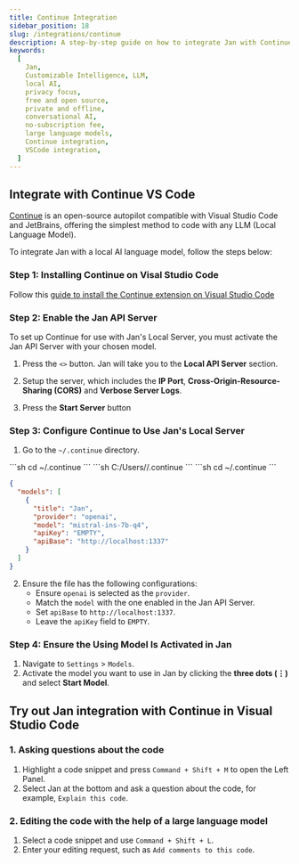 ```yaml
---
title: Continue Integration
sidebar_position: 18
slug: /integrations/continue
description: A step-by-step guide on how to integrate Jan with Continue and VS Code.
keywords:
  [
    Jan,
    Customizable Intelligence, LLM,
    local AI,
    privacy focus,
    free and open source,
    private and offline,
    conversational AI,
    no-subscription fee,
    large language models,
    Continue integration,
    VSCode integration,
  ]
---
```



## Integrate with Continue VS Code

[Continue](https://continue.dev/docs/intro) is an open-source autopilot compatible with Visual Studio Code and JetBrains, offering the simplest method to code with any LLM (Local Language Model).

To integrate Jan with a local AI language model, follow the steps below:

### Step 1: Installing Continue on Visal Studio Code

Follow this [guide to install the Continue extension on Visual Studio Code](https://continue.dev/docs/quickstart)

### Step 2: Enable the Jan API Server

To set up Continue for use with Jan's Local Server, you must activate the Jan API Server with your chosen model.

1. Press the `<>` button. Jan will take you to the **Local API Server** section.

2. Setup the server, which includes the **IP Port**, **Cross-Origin-Resource-Sharing (CORS)** and **Verbose Server Logs**.

3. Press the **Start Server** button

### Step 3: Configure Continue to Use Jan's Local Server

1. Go to the `~/.continue` directory.

<Tabs>
    <TabItem value="mac" label="Mac" default>
    ```sh
    cd ~/.continue
    ```
    </TabItem>
    <TabItem value="windows" label="Windows">
    ```sh
    C:/Users/<your_user_name>/.continue
    ```
    </TabItem>
    <TabItem value="linux" label="Linux">
    ```sh
    cd ~/.continue
    ```
    </TabItem>
</Tabs>

```json title="~/.continue/config.json"
{
  "models": [
    {
      "title": "Jan",
      "provider": "openai",
      "model": "mistral-ins-7b-q4",
      "apiKey": "EMPTY",
      "apiBase": "http://localhost:1337"
    }
  ]
}
```

2. Ensure the file has the following configurations:
   - Ensure `openai` is selected as the `provider`.
   - Match the `model` with the one enabled in the Jan API Server.
   - Set `apiBase` to `http://localhost:1337`.
   - Leave the `apiKey` field to `EMPTY`.

### Step 4: Ensure the Using Model Is Activated in Jan

1. Navigate to `Settings` > `Models`.
2. Activate the model you want to use in Jan by clicking the **three dots (⋮)** and select **Start Model**.

## Try out Jan integration with Continue in Visual Studio Code

### 1. Asking questions about the code

1. Highlight a code snippet and press `Command + Shift + M` to open the Left Panel.
2. Select Jan at the bottom and ask a question about the code, for example, `Explain this code`.

### 2. Editing the code with the help of a large language model

1. Select a code snippet and use `Command + Shift + L`.
2. Enter your editing request, such as `Add comments to this code`.
